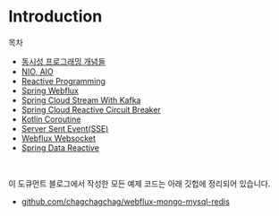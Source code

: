 # Introduction
목차
- [동시성 프로그래밍 개념들](/concurrent-programming-basic/)
- [NIO, AIO](/nio-and-aio/)
- [Reactive Programming](/reactive-programming/)
- [Spring Webflux](/spring-webflux/)
- [Spring Cloud Stream With Kafka](/spring-cloud-stream-and-kafka/)
- [Spring Cloud Reactive Circuit Breaker](/spring-cloud-reactive-circuitbreaker/)
- [Kotlin Coroutine](/kotlin-coroutine/)
- [Server Sent Event(SSE)](/server-sent-event/)
- [Webflux Websocket](/webflux-websocket/)
- [Spring Data Reactive](/spring-data-reactive/)
<br/>



이 도큐먼트 블로그에서 작성한 모든 예제 코드는 아래 깃헙에 정리되어 있습니다.
- [github.com/chagchagchag/webflux-mongo-mysql-redis](https://github.com/chagchagchag/webflux-mongo-mysql-redis)

<br/>


